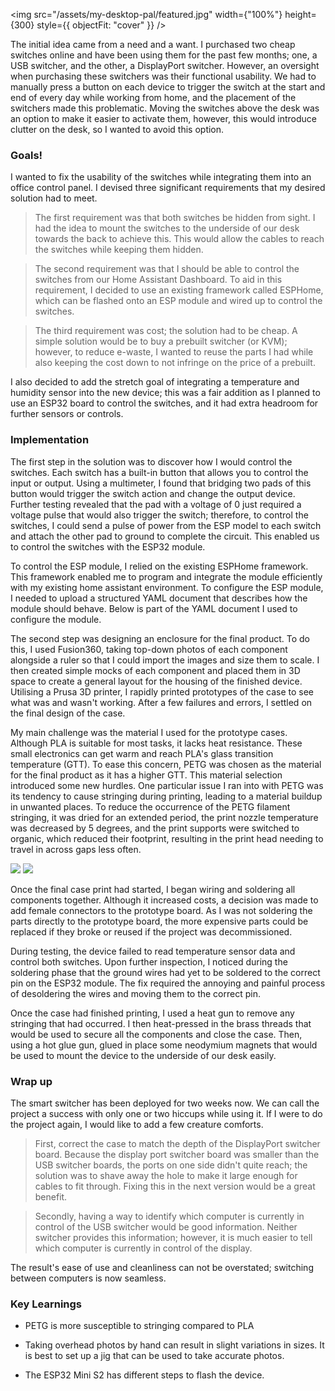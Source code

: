 <img src="/assets/my-desktop-pal/featured.jpg" width={"100%"} height={300} style={{ objectFit: "cover" }} />

The initial idea came from a need and a want. I purchased two cheap switches online and have been using them for the past few months; one, a USB switcher, and the other, a DisplayPort switcher. However, an oversight when purchasing these switchers was their functional usability. We had to manually press a button on each device to trigger the switch at the start and end of every day while working from home, and the placement of the switchers made this problematic. Moving the switches above the desk was an option to make it easier to activate them, however, this would introduce clutter on the desk, so I wanted to avoid this option.

### Goals!

I wanted to fix the usability of the switches while integrating them into an office control panel. I devised three significant requirements that my desired solution had to meet.

> The first requirement was that both switches be hidden from sight. I had the idea to mount the switches to the underside of our desk towards the back to achieve this. This would allow the cables to reach the switches while keeping them hidden.

> The second requirement was that I should be able to control the switches from our Home Assistant Dashboard. To aid in this requirement, I decided to use an existing framework called ESPHome, which can be flashed onto an ESP module and wired up to control the switches.

> The third requirement was cost; the solution had to be cheap. A simple solution would be to buy a prebuilt switcher (or KVM); however, to reduce e-waste, I wanted to reuse the parts I had while also keeping the cost down to not infringe on the price of a prebuilt.

I also decided to add the stretch goal of integrating a temperature and humidity sensor into the new device; this was a fair addition as I planned to use an ESP32 board to control the switches, and it had extra headroom for further sensors or controls.

### Implementation

The first step in the solution was to discover how I would control the switches. Each switch has a built-in button that allows you to control the input or output. Using a multimeter, I found that bridging two pads of this button would trigger the switch action and change the output device. Further testing revealed that the pad with a voltage of 0 just required a voltage pulse that would also trigger the switch; therefore, to control the switches, I could send a pulse of power from the ESP model to each switch and attach the other pad to ground to complete the circuit. This enabled us to control the switches with the ESP32 module.

To control the ESP module, I relied on the existing ESPHome framework. This framework enabled me to program and integrate the module efficiently with my existing home assistant environment. To configure the ESP module, I needed to upload a structured YAML document that describes how the module should behave. Below is part of the YAML document I used to configure the module.

The second step was designing an enclosure for the final product. To do this, I used Fusion360, taking top-down photos of each component alongside a ruler so that I could import the images and size them to scale. I then created simple mocks of each component and placed them in 3D space to create a general layout for the housing of the finished device. Utilising a Prusa 3D printer, I rapidly printed prototypes of the case to see what was and wasn't working. After a few failures and errors, I settled on the final design of the case.

My main challenge was the material I used for the prototype cases. Although PLA is suitable for most tasks, it lacks heat resistance. These small electronics can get warm and reach PLA's glass transition temperature (GTT). To ease this concern, PETG was chosen as the material for the final product as it has a higher GTT. This material selection introduced some new hurdles. One particular issue I ran into with PETG was its tendency to cause stringing during printing, leading to a material buildup in unwanted places. To reduce the occurrence of the PETG filament stringing, it was dried for an extended period, the print nozzle temperature was decreased by 5 degrees, and the print supports were switched to organic, which reduced their footprint, resulting in the print head needing to travel in across gaps less often.

<img src="/assets/my-desktop-pal/Image-one.jpg" height={300} />
<img src="/assets/my-desktop-pal/Image-two.jpg" height={300} />

Once the final case print had started, I began wiring and soldering all components together. Although it increased costs, a decision was made to add female connectors to the prototype board. As I was not soldering the parts directly to the prototype board, the more expensive parts could be replaced if they broke or reused if the project was decommissioned.

During testing, the device failed to read temperature sensor data and control both switches. Upon further inspection, I noticed during the soldering phase that the ground wires had yet to be soldered to the correct pin on the ESP32 module. The fix required the annoying and painful process of desoldering the wires and moving them to the correct pin.

Once the case had finished printing, I used a heat gun to remove any stringing that had occurred. I then heat-pressed in the brass threads that would be used to secure all the components and close the case. Then, using a hot glue gun, glued in place some neodymium magnets that would be used to mount the device to the underside of our desk easily.

### Wrap up

The smart switcher has been deployed for two weeks now. We can call the project a success with only one or two hiccups while using it. If I were to do the project again, I would like to add a few creature comforts.

> First, correct the case to match the depth of the DisplayPort switcher board. Because the display port switcher board was smaller than the USB switcher boards, the ports on one side didn't quite reach; the solution was to shave away the hole to make it large enough for cables to fit through. Fixing this in the next version would be a great benefit.

> Secondly, having a way to identify which computer is currently in control of the USB switcher would be good information. Neither switcher provides this information; however, it is much easier to tell which computer is currently in control of the display.

The result's ease of use and cleanliness can not be overstated; switching between computers is now seamless.

### Key Learnings

- PETG is more susceptible to stringing compared to PLA

- Taking overhead photos by hand can result in slight variations in sizes. It is best to set up a jig that can be used to take accurate photos.

- The ESP32 Mini S2 has different steps to flash the device.
